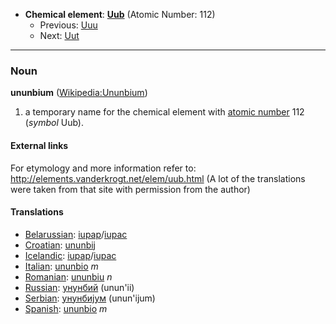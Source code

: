*'''Chemical element''': '''[[Uub]]''' (Atomic Number: 112)
**Previous: [[Unununium|Uuu]]
**Next: [[Ununtrium|Uut]]
----
=== Noun ===
'''ununbium''' ([[en:Ununbium|Wikipedia:Ununbium]])

# a temporary name for the chemical element with [[atomic number]] 112 (''symbol'' Uub).

====External links====
For etymology and more information refer to:
http://elements.vanderkrogt.net/elem/uub.html
(A lot of the translations were taken from that site with permission from the author)

==== Translations ====
*[[Belarussian]]: [[iupap]]/[[iupac]]
*[[Croatian]]: [[ununbij]]
*[[Icelandic]]: [[iupap]]/[[iupac]]
*[[Italian]]: [[ununbio]] ''m''
*[[Romanian]]: [[ununbiu]] ''n''
*[[Russian]]: [[унунбий]] '' '' (unun'ii)
*[[Serbian]]: [[унунбиjум]] (unun'ijum)
*[[Spanish]]: [[ununbio]] ''m''